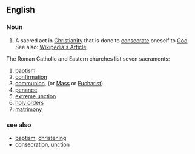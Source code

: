 ==English==

===Noun===
#A sacred act in [[Christianity]] that is done to [[consecrate]] oneself to [[God]].  See also: [http://en.wikipedia.org/wiki/Sacrament Wikipedia's Article].

The Roman Catholic and Eastern churches list seven sacraments:
# [[baptism]]
# [[confirmation]]
# [[communion]], (or [[Mass]] or [[Eucharist]]) 
# [[penance]]
# [[extreme unction]]
# [[holy orders]]
# [[matrimony]]


===see also===
* [[baptism]], [[christening]]
* [[consecration]], [[unction]]